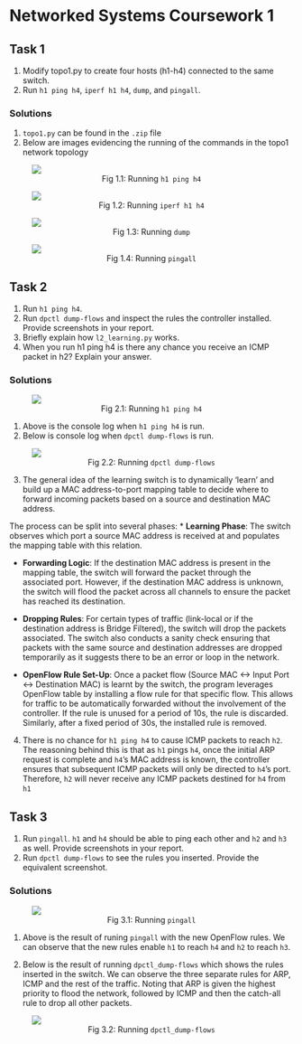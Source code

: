 # Networked Systems Coursework 1

## Task 1

1. Modify topo1.py to create four hosts (h1-h4) connected to the same switch.
2. Run `h1 ping h4`, `iperf h1 h4`, `dump`, and `pingall`.

### Solutions
1. `topo1.py` can be found in the `.zip` file
2. Below are images evidencing the running of the commands in the topo1 network topology

<figure>
  <img src="images/task1/h1_ping_h4.png">
  <figcaption><center>Fig 1.1: Running <code>h1 ping h4</code></figcaption>
</figure>

<figure>
  <img src="images/task1/iperf_h1_h4.png">
  <figcaption><center>Fig 1.2: Running <code>iperf h1 h4</code></figcaption>
</figure>

<figure>
  <img src="images/task1/dump.png">
  <figcaption><center>Fig 1.3: Running <code>dump</code></figcaption>
</figure>

<figure>
  <img src="images/task1/pingall.png">
  <figcaption><center>Fig 1.4: Running <code>pingall</code></figcaption>
</figure>

## Task 2

1. Run `h1 ping h4`.
2. Run `dpctl dump-flows` and inspect the rules the controller installed. Provide screenshots in your report.
3. Briefly explain how `l2_learning.py` works. 
4. When you run h1 ping h4 is there any chance you receive an ICMP packet in h2? Explain your answer.

### Solutions

<figure>
  <img src="images/task2/h1_ping_h4.png">
  <figcaption><center>Fig 2.1: Running <code>h1 ping h4</code></figcaption>
</figure>

1. Above is the console log when `h1 ping h4` is run.
2. Below is console log when `dpctl dump-flows` is run.

<figure>
  <img src="images/task2/dpctl_dump-flows.png">
  <figcaption><center>Fig 2.2: Running <code>dpctl dump-flows</code></figcaption>
</figure>

3. The general idea of the learning switch is to dynamically 'learn' and build up a MAC address-to-port mapping table to decide where to forward incoming packets based on a source and destination MAC address. 

The process can be split into several phases:
* **Learning Phase**: The switch observes which port a source MAC address is received at and populates the mapping table with this relation.

* **Forwarding Logic**: If the destination MAC address is present in the mapping table, the switch will forward the packet through the associated port. However, if the destination MAC address is unknown, the switch will flood the packet across all channels to ensure the packet has reached its destination.

* **Dropping Rules**: For certain types of traffic (link-local or if the destination address is Bridge Filtered), the switch will drop the packets associated. The switch also conducts a sanity check ensuring that packets with the same source and destination addresses are dropped temporarily as it suggests there to be an error or loop in the network.

* **OpenFlow Rule Set-Up**: Once a packet flow (Source MAC <-> Input Port <-> Destination MAC) is learnt by the switch, the program leverages OpenFlow table by installing a flow rule for that specific flow. This allows for traffic to be automatically forwarded without the involvement of the controller. If the rule is unused for a period of 10s, the rule is discarded. Similarly, after a fixed period of 30s, the installed rule is removed.

4. There is no chance for `h1 ping h4` to cause ICMP packets to reach `h2`. The reasoning behind this is that as `h1` pings `h4`, once the initial ARP request is complete and `h4`'s MAC address is known, the controller ensures that subsequent ICMP packets will only be directed to `h4`'s port. Therefore, `h2` will never receive any ICMP packets destined for `h4` from `h1`

## Task 3

1. Run `pingall`. `h1` and `h4` should be able to ping each other and `h2` and `h3` as well. Provide screenshots in your report.
2. Run `dpctl dump-flows` to see the rules you inserted. Provide the equivalent screenshot.

### Solutions

<figure>
  <img src="images/task3/pingall.png">
  <figcaption><center>Fig 3.1: Running <code>pingall</code></figcaption>
</figure>

1. Above is the result of runing `pingall` with the new OpenFlow rules. We can observe that the new rules enable `h1` to reach `h4` and `h2` to reach `h3`.

2. Below is the result of running `dpctl_dump-flows` which shows the rules inserted in the switch. We can observe the three separate rules for ARP, ICMP and the rest of the traffic. Noting that ARP is given the highest priority to flood the network, followed by ICMP and then the catch-all rule to drop all other packets.

<figure>
  <img src="images/task3/dpctl_dump-flows.png">
  <figcaption><center>Fig 3.2: Running <code>dpctl_dump-flows</code></figcaption>
</figure>